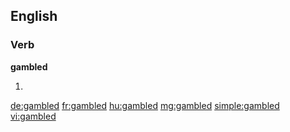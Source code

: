 ==English==

===Verb===
'''gambled'''

# {{past of|[[gamble]]}}

[[de:gambled]]
[[fr:gambled]]
[[hu:gambled]]
[[mg:gambled]]
[[simple:gambled]]
[[vi:gambled]]